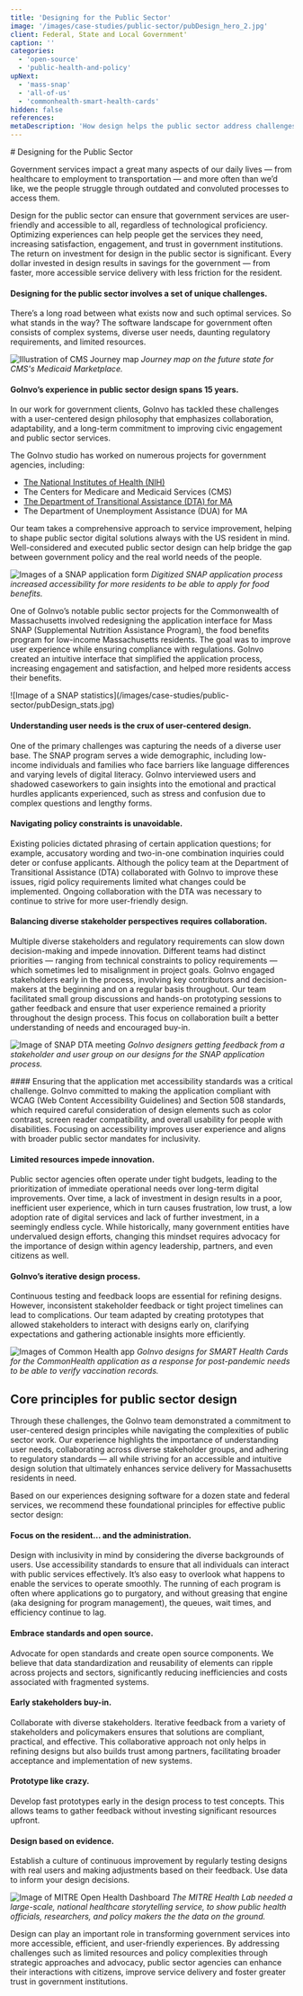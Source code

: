 ```yaml
---
title: 'Designing for the Public Sector'
image: '/images/case-studies/public-sector/pubDesign_hero_2.jpg'
client: Federal, State and Local Government'
caption: ''
categories:
  - 'open-source'
  - 'public-health-and-policy'
upNext:
  - 'mass-snap'
  - 'all-of-us'
  - 'commonhealth-smart-health-cards'
hidden: false
references:
metaDescription: 'How design helps the public sector address challenges and increase resident engagement and accessibility.'
---
```



<p class="text--black margin-top--double margin-bottom--double">
  # Designing for the Public Sector
</p>

Government services impact a great many aspects of our daily lives — from healthcare to employment to transportation — and more often than we’d like, we the people struggle through outdated and convoluted processes to access them.

Design for the public sector can ensure that government services are user-friendly and accessible to all, regardless of technological proficiency. Optimizing experiences can help people get the services they need, increasing satisfaction, engagement, and trust in government institutions. The return on investment for design in the public sector is significant. Every dollar invested in design results in savings for the government — from faster, more accessible service delivery with less friction for the resident.

#### Designing for the public sector involves a set of unique challenges.

There’s a long road between what exists now and such optimal services. So what stands in the way? The software landscape for government often consists of complex systems, diverse user needs, daunting regulatory requirements, and limited resources.

![Illustration of CMS Journey map](/images/case-studies/public-sector/cms_futurestate.jpg)
_Journey map on the future state for CMS's Medicaid Marketplace._

#### GoInvo’s experience in public sector design spans 15 years.

In our work for government clients, GoInvo has tackled these challenges with a user-centered design philosophy that emphasizes collaboration, adaptability, and a long-term commitment to improving civic engagement and public sector services.

<p class="text--gray margin-top--none margin-bottom--none">The GoInvo studio has worked on numerous projects for government agencies, including:</p>
  <ul class="margin-top--none">
    <li><a href="https://goinvo.com/work/all-of-us/">The National Institutes of Health (NIH)</a></li>
    <li>The Centers for Medicare and Medicaid Services (CMS)</li>
    <li><a href="https://goinvo.com/work/mass-snap/">The Department of Transitional Assistance (DTA) for MA</a></li>
    <li>The Department of Unemployment Assistance (DUA) for MA</li>
  </ul>

<p class="text--black margin-top--double margin-bottom--none">
  Our team takes a comprehensive approach to service improvement, helping to shape public sector digital solutions always with the US resident in mind. Well-considered and executed public sector design can help bridge the gap between government policy and the real world needs of the people.
</p>

![Images of a SNAP application form](/images/case-studies/public-sector/pubDesign_SNAP.jpg)
_Digitized SNAP application process increased accessibility for more residents to be able to apply for food benefits._

<p class="text--gray margin-top--double margin-bottom--double">
  One of GoInvo’s notable public sector projects for the Commonwealth of Massachusetts involved redesigning the application interface for Mass SNAP (Supplemental Nutrition Assistance Program), the food benefits program for low-income Massachusetts residents. The goal was to improve user experience while ensuring compliance with regulations. GoInvo created an intuitive interface that simplified the application process, increasing engagement and satisfaction, and helped more residents access their benefits.
</p>

<p class="margin-top--double margin-bottom--double">  
  ![Image of a SNAP statistics](/images/case-studies/public-sector/pubDesign_stats.jpg)
</p>

#### Understanding user needs is the crux of user-centered design.
One of the primary challenges was capturing the needs of a diverse user base. The SNAP program serves a wide demographic, including low-income individuals and families who face barriers like language differences and varying levels of digital literacy. GoInvo interviewed users and shadowed caseworkers to gain insights into the emotional and practical hurdles applicants experienced, such as stress and confusion due to complex questions and lengthy forms.

#### Navigating policy constraints is unavoidable.
Existing policies dictated phrasing of certain application questions; for example, accusatory wording and two-in-one combination inquiries could deter or confuse applicants. Although the policy team at the Department of Transitional Assistance (DTA) collaborated with GoInvo to improve these issues, rigid policy requirements limited what changes could be implemented. Ongoing collaboration with the DTA was necessary to continue to strive for more user-friendly design.

#### Balancing diverse stakeholder perspectives requires collaboration.
Multiple diverse stakeholders and regulatory requirements can slow down decision-making and impede innovation. Different teams had distinct priorities — ranging from technical constraints to policy requirements — which sometimes led to misalignment in project goals. GoInvo engaged stakeholders early in the process, involving key contributors and decision-makers at the beginning and on a regular basis throughout. Our team facilitated small group discussions and hands-on prototyping sessions to gather feedback and ensure that user experience remained a priority throughout the design process. This focus on collaboration built a better understanding of needs and encouraged buy-in. 

![Image of SNAP DTA meeting](/images/case-studies/mass/snap/snap-dta-meeting.jpg)
_GoInvo designers getting feedback from a stakeholder and user group on our designs for the SNAP application process._

<p class="text--black margin-top--double margin-bottom--double">
  #### Ensuring that the application met accessibility standards was a critical challenge.
  GoInvo committed to making the application compliant with WCAG (Web Content Accessibility Guidelines) and Section 508 standards, which required careful consideration of design elements such as color contrast, screen reader compatibility, and overall usability for people with disabilities. Focusing on accessibility improves user experience and aligns with broader public sector mandates for inclusivity.
</p>

#### Limited resources impede innovation.
Public sector agencies often operate under tight budgets, leading to the prioritization of immediate operational needs over long-term digital improvements. Over time, a lack of investment in design results in a poor, inefficient user experience, which in turn causes frustration, low trust, a low adoption rate of digital services and lack of further investment, in a seemingly endless cycle. While historically, many government entities have undervalued design efforts, changing this mindset requires advocacy for the importance of design within agency leadership, partners, and even citizens as well.

#### GoInvo’s iterative design process.
Continuous testing and feedback loops are essential for refining designs. However, inconsistent stakeholder feedback or tight project timelines can lead to complications. Our team adapted by creating prototypes that allowed stakeholders to interact with designs early on, clarifying expectations and gathering actionable insights more efficiently.

![Images of Common Health app](/images/case-studies/commonhealth/common_health_hero.jpg)
_GoInvo designs for SMART Health Cards for the CommonHealth application as a response for post-pandemic needs to be able to verify vaccination records._

<Divider />

## Core principles for public sector design

Through these challenges, the GoInvo team demonstrated a commitment to user-centered design principles while navigating the complexities of public sector work. Our experience highlights the importance of understanding user needs, collaborating across diverse stakeholder groups, and adhering to regulatory standards — all while striving for an accessible and intuitive design solution that ultimately enhances service delivery for Massachusetts residents in need. 

Based on our experiences designing software for a dozen state and federal services, we recommend these foundational principles for effective public sector design:

#### Focus on the resident… and the administration.
Design with inclusivity in mind by considering the diverse backgrounds of users. Use accessibility standards to ensure that all individuals can interact with public services effectively. It’s also easy to overlook what happens to enable the services to operate smoothly. The running of each program is often where applications go to purgatory, and without greasing that engine (aka designing for program management), the queues, wait times, and efficiency continue to lag.

#### Embrace standards and open source.
Advocate for open standards and create open source components. We believe that data standardization and reusability of elements can ripple across projects and sectors, significantly reducing inefficiencies and costs associated with fragmented systems. 

#### Early stakeholders buy-in.
Collaborate with diverse stakeholders. Iterative feedback from a variety of stakeholders and policymakers ensures that solutions are compliant, practical, and effective. This collaborative approach not only helps in refining designs but also builds trust among partners, facilitating broader acceptance and implementation of new systems.

#### Prototype like crazy.
Develop fast prototypes early in the design process to test concepts. This allows teams to gather feedback without investing significant resources upfront.

#### Design based on evidence.
Establish a culture of continuous improvement by regularly testing designs with real users and making adjustments based on their feedback. Use data to inform your design decisions.

![Image of MITRE Open Health Dashboard](/images/case-studies/mitre/state-of-us-healthcare/mitre_open_health_dashboard_demo.jpg)
_The MITRE Health Lab needed a large-scale, national healthcare storytelling service, to show public health officials, researchers, and policy makers the the data on the ground._

<p class="text--gray margin-top--double margin-bottom--double">
  Design can play an important role in transforming government services into more accessible, efficient, and user-friendly experiences. By addressing challenges such as limited resources and policy complexities through strategic approaches and advocacy, public sector agencies can enhance their interactions with citizens, improve service delivery and foster greater trust in government institutions.
</p>